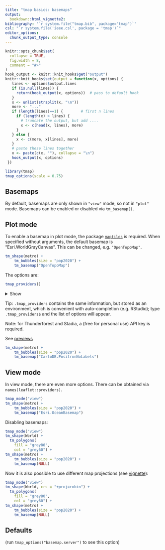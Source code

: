 ```yaml
---
title: "tmap basics: basemaps"
output: 
  bookdown::html_vignette2:
bibliography: '`r system.file("tmap.bib", package="tmap")`'
csl: "`r system.file('ieee.csl', package = 'tmap')`"
editor_options: 
  chunk_output_type: console
---
```


```r
knitr::opts_chunk$set(
  collapse = TRUE,
  fig.width = 8,
  comment = "#>"
)
hook_output <- knitr::knit_hooks$get("output")
knitr::knit_hooks$set(output = function(x, options) {
   lines <- options$output.lines
   if (is.null(lines)) {
     return(hook_output(x, options))  # pass to default hook
   }
   x <- unlist(strsplit(x, "\n"))
   more <- "..."
   if (length(lines)==1) {        # first n lines
     if (length(x) > lines) {
       # truncate the output, but add ....
       x <- c(head(x, lines), more)
     }
   } else {
     x <- c(more, x[lines], more)
   }
   # paste these lines together
   x <- paste(c(x, ""), collapse = "\n")
   hook_output(x, options)
 })

```


```r
library(tmap)
tmap_options(scale = 0.75)
```

## Basemaps

By default, basemaps are only shown in `"view"` mode, so not in `"plot"` mode. Basemaps can be enabled or disabled via `tm_basemap()`. 

## Plot mode

To enable a basemap in plot mode, the package [`maptiles`](https://github.com/riatelab/maptiles/) is required. When specified without arguments, the default basemap is "Esri.WorldGrayCanvas". This can be changed, e.g. `"OpenTopoMap"`. 

```r
tm_shape(metro) +
	tm_bubbles(size = "pop2020") +
	tm_basemap("OpenTopoMap")
```

The options are:

```r
tmap_providers()
```

<details>
<summary>Show</summary>
```r
tmap_providers()
```
</details> 


Tip: `.tmap_providers` contains the same information, but stored as an environment, which is convenient with auto-completion (e.g. RStudio); type `.tmap_providers$` and the list of options will appear.

Note: for Thunderforest and Stadia, a (free for personal use) API key is required.


See [previews](https://leaflet-extras.github.io/leaflet-providers/preview/)

```r
tm_shape(metro) +
	tm_bubbles(size = "pop2020") +
	tm_basemap("CartoDB.PositronNoLabels")
```



## View mode

In view mode, there are even more options. There can be obtained via `names(leaflet::providers)`.

```r
tmap_mode("view")
tm_shape(metro) +
	tm_bubbles(size = "pop2020") +
	tm_basemap("Esri.OceanBasemap")
```


Disabling basemaps:

```r
tmap_mode("view")
tm_shape(World) +
  tm_polygons(
    fill = "grey80", 
    col = "grey60") +
tm_shape(metro) +
	tm_bubbles(size = "pop2020") +
	tm_basemap(NULL)
```

Now it is also possible to use different map projections (see [vignette](https://r-tmap.github.io/tmap/articles/foundations_crs)):

```r
tmap_mode("view")
tm_shape(World, crs = "+proj=robin") +
  tm_polygons(
    fill = "grey80", 
    col = "grey60") +
tm_shape(metro) +
	tm_bubbles(size = "pop2020") +
	tm_basemap(NULL)
```

## Defaults
(run `tmap_options("basemap.server")` to see this option)
